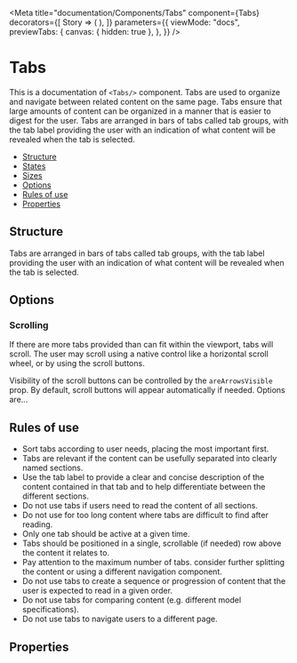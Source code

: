 <!--- Tabs.stories.mdx 
--->


<Meta
    title="documentation/Components/Tabs"
    component={Tabs}
    decorators={[
        Story => (
            <OnyxiaUi darkMode={useDarkMode()}>
                <Story />
            </OnyxiaUi>
        ),
    ]}
    parameters={{
        viewMode: "docs",
        previewTabs: {
            canvas: { hidden: true },
        },
    }}
/>

# Tabs

This is a documentation of `<Tabs/>` component.
Tabs are used to organize and navigate between related content on the same page.
Tabs ensure that large amounts of content can be organized in a manner that is easier
to digest for the user. Tabs are arranged in bars of tabs called tab groups, with the tab
label providing the user with an indication of what content will be revealed when the tab is selected.

-   [Structure](#structure)
-   [States](#sizes)
-   [Sizes](#sizes)
-   [Options](#options)
-   [Rules of use](#rules-of-use)
-   [Properties](#properties)

## Structure

Tabs are arranged in bars of tabs called tab groups, with the tab label providing the user
with an indication of what content will be revealed when the tab is selected.

## Options

### Scrolling

If there are more tabs provided than can fit within the viewport, tabs will scroll.
The user may scroll using a native control like a horizontal scroll wheel, or by using the scroll buttons.

Visibility of the scroll buttons can be controlled by the `areArrowsVisible` prop.
By default, scroll buttons will appear automatically if needed. Options are...

## Rules of use

-   Sort tabs according to user needs, placing the most important first.
-   Tabs are relevant if the content can be usefully separated into clearly named sections.
-   Use the tab label to provide a clear and concise description of the content contained in that tab and to help differentiate between the different sections.
-   Do not use tabs if users need to read the content of all sections.
-   Do not use for too long content where tabs are difficult to find after reading.
-   Only one tab should be active at a given time.
-   Tabs should be positioned in a single, scrollable (if needed) row above the content it relates to.
-   Pay attention to the maximum number of tabs. consider further splitting the content or using a different navigation component.
-   Do not use tabs to create a sequence or progression of content that the user is expected to read in a given order.
-   Do not use tabs for comparing content (e.g. different model specifications).
-   Do not use tabs to navigate users to a different page.

## Properties

<ArgsTable of={Tabs} />
